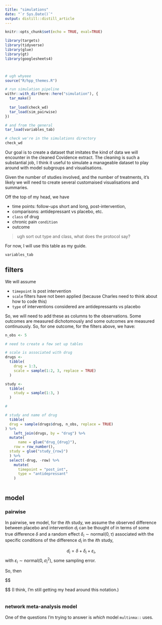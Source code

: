 ```yaml
---
title: "simulations"
date: "`r Sys.Date()`"
output: distill::distill_article
---
```


```r
knitr::opts_chunk$set(echo = TRUE, eval=TRUE)


```

```r
library(targets)
library(tidyverse)
library(glue)
library(gt)
library(googlesheets4)



# ugh whyeee
source("R/hpp_themes.R")


```


```r
# run simulation pipeline
withr::with_dir(here::here("simulation"), {
  tar_make()
  
  tar_load(check_wd)
  tar_load(sim_pairwise)
})

# and from the general
tar_load(variables_tab)


```

```r
# check we're in the simulations directory
check_wd
```


Our goal is to create a dataset that imitates the kind of data we will encounter in the cleaned Covidence extract. The cleaning is such a substantial job, I think it useful to simulate a manageable dataset to play around with model subgroups and visualisations. 

Given the number of studies involved, and the number of treatments, it's likely we will need to create several customaised visualisations and summaries. 

Off the top of my head, we have

- time points: follow-ups short and long, post-intervention, 
- comparisons: antidepressant vs placebo, etc.
- `class` of drug
- chronic pain `condition`
- outcome

> ugh sort out type and class, what does the protocol say? 


For now, I will use this table as my guide. 

```r
variables_tab
```



## filters

We will assume

- `timepoint` is post intervention
- `scale` filters have not been applied (because Charles need to think about how to code this) 
- `type` of interventions considered are antidepressants vs placebo

So, we will need to add these as columns to the observations. Some outcomes are measured dichotomously and some outcomes are measured continuously. So, for one outcome, for the filters above, we have:

```r
n_obs <- 5

# need to create a few set up tables

# scale is associated with drug
drugs <- 
  tibble(
    drug = 1:3,
    scale = sample(1:2, 3, replace = TRUE)
  ) 

study <- 
  tibble(
    study = sample(1:3, )
  )

# 

# study and name of drug
  tibble(
  drug = sample(drugs$drug, n_obs, replace = TRUE)
) %>% 
    left_join(drugs, by = "drug") %>% 
  mutate(
      name = glue("drug_{drug}"),
    row = row_number(),
  study = glue("study_{row}")
  ) %>% 
  select(-drug, -row) %>% 
    mutate(
      timepoint = "post_int",
      type = "antidepressant"
    )
 

```



## model 

### pairwise

In pairwise, we model, for the $i$th study, we assume the observed difference between placebo and intervention $d_i$ can be thought of in terms of some true difference $\delta$ and a random effect $\delta_i \sim \text{normal}(0, \tau)$ associated with the specific conditions of the difference $d_i$ in the $i$th study,

$$
d_i = \delta + \delta_i + \varepsilon_i, 
$$
with $\varepsilon_i \sim \text{normal}(0, \sigma_i^2)$, some sampling error.

So, then

$$
\begin{cases}

d_i \sim \text{normal}(\delta_i, \sigma_i^2)\\
\delta_i \sim \text{normal}(\delta, \tau) 

\end{cases}
$$
(I think, I'm still getting my head around this notation.)


```r



```


### network meta-analysis model

One of the questions I'm trying to answer is _which_ model `multinma::` uses. 